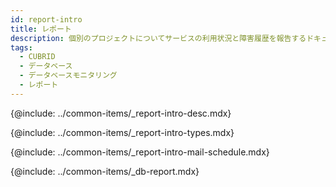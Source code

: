 ```yaml
---
id: report-intro
title: レポート
description: 個別のプロジェクトについてサービスの利用状況と障害履歴を報告するドキュメントについて説明します。
tags:
  - CUBRID
  - データベース
  - データベースモニタリング
  - レポート
---
```


<!-- 概要 -->

{@include: ../common-items/_report-intro-desc.mdx}

<!-- ## レポートの種類 -->

{@include: ../common-items/_report-intro-types.mdx}

<!-- ## メール送信予約 -->

{@include: ../common-items/_report-intro-mail-schedule.mdx} 

{@include: ../common-items/_db-report.mdx}
